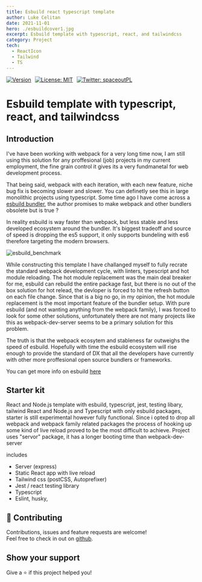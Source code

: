 ```yaml
---
title: Esbuild react typescript template
author: Luke Celitan
date: 2021-11-01
hero: ./esbuildcover1.jpg
excerpt: Esbuild template with typescript, react, and tailwindcss
category: Project
tech:
  - ReactIcon
  - Tailwind
  - TS
---
```


<div style="display: flex; justify-content: flex-start; gap: 10px; width: 100%; margin: auto; max-width: 1150px;">
  <a
    href="https://github.com/MassivDash/typescript-react-express-esbuild/"
    target="_blank"
  >
    <img
      alt="Version"
      src="https://img.shields.io/badge/version-0.0.1-red.svg?cacheSeconds=2592000"
    />
  </a>
  <a href="#" target="_blank">
    <img
      alt="License: MIT"
      src="https://img.shields.io/badge/License-MIT-yellow.svg"
    />
  </a>
  <a href="https://twitter.com/spaceoutPL" target="_blank">
    <img
      alt="Twitter: spaceoutPL"
      src="https://img.shields.io/twitter/follow/spaceoutPL.svg?style=social"
    />
  </a>
</div>

# Esbuild template with typescript, react, and tailwindcss

## Introduction

I've have been working with webpack for a very long time now, I am still using
this solution for any proffesional (job) projects in my current employment, the
fine grain control it gives its a very fundmanetal for web development process.

That being said, webpack with each iteration, with each new feature, niche bug
fix is becoming slower and slower. You can definetly see this in large
monolithic projects using typescript. Some time ago I have come across a
[esbuild bundler](https://esbuild.github.io/), the author promises to make
webpack and other bundlers obsolete but is true ?

In reality esbuild is way faster than webpack, but less stable and less
developed ecosystem around the bundler. It's biggest tradeoff and source of
speed is dropping the es5 support, it only supports bundeling with es6 therefore
targeting the modern browsers.

![esbuild_benchmark](./esbuildbenchmark.png)

While constructing this template I have challanged myself to fully recrate the
standard webpack development cycle, with linters, typescript and hot module
reloading. The hot module replacement was the main deal breaker for me, esbuild
can rebuild the entire package fast, but there is no out of the box solution for
hot relead, the devloper is forced to hit the refresh button on each file
change. Since that is a big no go, in my opinion, the hot module replacement is
the most important feature of the bundler setup. With pure esbuild (and not
wanting anything from the webpack family), I was forced to look for some other
solutions, unfortunately there are not many projects like this as
webpack-dev-server seems to be a primary solution for this problem.

The truth is that the webpack ecosytem and stableness far outweighs the speed of
esbuild. Hopefully with time the esbuild ecosystem will rise enough to provide
the standard of DX that all the developers have currently with other more
proffesional open source bundlers or frameworks.

You can get more info on esbuild
[here](https://esbuild.github.io/faq/#why-is-esbuild-fast)

## Starter kit

React and Node.js template with esbuild, typescript, jest, testing libary,
tailwind React and Node.js and Typescript with only esbuild packages, starter is
still experimental however fully functional. Since i opted to drop all webpack
and webpack family related packages the process of hooking up some kind of live
reload proved to be the most difficult to achieve. Project uses "servor"
package, it has a longer booting time than webpack-dev-server

includes

- Server (express)
- Static React app with live reload
- Tailwind css (postCSS, Autoprefixer)
- Jest / react testing library
- Typescript
- Eslint, husky,

## 🤝 Contributing

Contributions, issues and feature requests are welcome!<br />Feel free to check
in out on
[github](https://github.com/MassivDash/typescript-react-express-esbuild/).

## Show your support

Give a ⭐️ if this project helped you!
